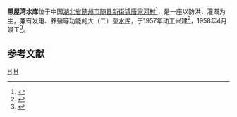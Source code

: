 {{Infobox Reservoir | 
|name                     = 黑屋湾水库
|nickname                 = 
|image                    = 
|image_caption            = 
|map                      = 
|map_caption              = 
|pushpin_map              = China
|pushpin_map_caption      = 黑屋湾水库在中国的位置
|code                     = BFA94112082
|class                    = 大（二）型[[水库|水库]]
|location_of_reservoir    = [[湖北省|湖北省]][[随州市|随州市]][[随县|随县]]
|location_of_dam          = [[新街镇|新街镇]]唐家河村
|inflow                   = 
|outflow                  = 
|catchment_area           = 
|reservoir_area           = 
|mean_depth               = 
|maximum_depth            = 
|flood_level              = 
|normal_water_level       = 
|dead_water_level         = 
|water_quality            = 
|island                   = 
|maximum_storage_capacity = 1.632亿
|normal_storage_capacity  = 
|dead_storage_capacity    = 0.1705亿
|type_of_dam              = 均匀土坝
|elevation_of_dam         = 
|height_of_dam            = 35.24
|length_of_dam            = 370
|width_of_dam             = 
|installed_capacity       = 
|irrigated_area           = 
|start                    = 1957年元月
|complete                 = 1958年4月<ref>{{cite book|title=中国水名词典|url=https://books.google.com/books?id=kpyAAAAAIAAJ|year=1995|publisher=哈尔滨地图出版社|pages=308-}}</ref>
|cost                     = 
|emigrate                 = 
|latd = 31
|latm = 51
|lats = 48
|latNS = N
|longd = 113
|longm = 07
|longs = 30
|longEW = E
|website = 
|footnotes = 
}}
'''黑屋湾水库'''位于中国[[湖北省|湖北省]][[随州市|随州市]][[随县|随县]][[新街镇|新街镇]][[唐家河村|唐家河村]]<ref>{{cite book|title=长江年鉴|url=https://books.google.com/books?id=BpozAQAAIAAJ|year=1994|publisher=《长江年鉴》 编纂委員會|pages=324-}}</ref>，是一座以防洪、灌溉为主，兼有发电、养殖等功能的大（二）型[[水库|水库]]，于1957年动工兴建<ref>{{cite book|title=中国水名词典|url=https://books.google.com/books?id=kpyAAAAAIAAJ|year=1995|publisher=哈尔滨地图出版社|pages=324-}}</ref>，1958年4月竣工<ref name="长江水利委员会2000">{{cite book|author=China. 水利部. 长江水利委员会|title=长江志: 卷4, pt.3. 灌溉与城乡供水|url=https://books.google.com/books?id=PDMLAQAAMAAJ|year=2000|publisher=中国大百科全书出版社|pages=182-}}</ref>。

==参考文献==
{{reflist}}

[[Category:湖北水库|H]]
[[Category:随县|H]]
